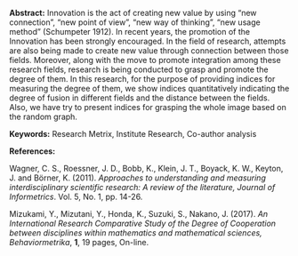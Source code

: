 <span>**Abstract:**</span> Innovation is the act of creating new value
by using “new connection”, “new point of view”, “new way of thinking”,
“new usage method” (Schumpeter 1912). In recent years, the promotion of
the Innovation has been strongly encouraged. In the field of research,
attempts are also being made to create new value through connection
between those fields. Moreover, along with the move to promote
integration among these research fields, research is being conducted to
grasp and promote the degree of them. In this research, for the purpose
of providing indices for measuring the degree of them, we show indices
quantitatively indicating the degree of fusion in different fields and
the distance between the fields. Also, we have try to present indices
for grasping the whole image based on the random graph.

<span>**Keywords:**</span> Research Metrix, Institute Research,
Co-author analysis

<span>**References:**</span>

Wagner, C. S., Roessner, J. D., Bobb, K., Klein, J. T., Boyack, K. W.,
Keyton, J. and Börner, K. (2011). *Approaches to understanding and
measuring interdisciplinary scientific research: A review of the
literature, Journal of Informetrics*. Vol. 5, No. 1, pp. 14-26.

Mizukami, Y., Mizutani, Y., Honda, K., Suzuki, S., Nakano, J. (2017).
*An International Research Comparative Study of the Degree of
Cooperation between disciplines within mathematics and mathematical
sciences, Behaviormetrika*, **1**, 19 pages, On-line.
